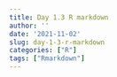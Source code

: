```yaml
---
title: Day 1.3 R markdown
author: ''
date: '2021-11-02'
slug: day-1-3-r-markdown
categories: ["R"]
tags: ["Rmarkdown"]
---
```

